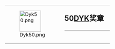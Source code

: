 <noinclude>{{substituted}}</noinclude>
{| style="border: 2px solid {{{border|#1564A7}}}; padding: .25em; background-color: {{{color|#EDF2F6}}}; color:#1564A7"
|rowspan="2" valign="middle" | [[Image:Dyk50.png|70px]]
|rowspan="2" |
|style="font-size: x-large; padding: 0; vertical-align: middle; height: 1.1em;" | '''50[[Wikipedia:DYK|DYK]]奖章 &nbsp;&nbsp;'''
|-
|style="vertical-align: middle; border-top: 1px solid gray;" | {{{1}}}
|}<noinclude>

{{Documentation}}
</noinclude>